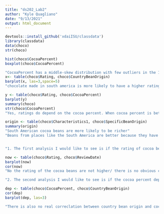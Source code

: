 ```yaml
---
title: "ds202_Lab2"
author: "Kyle Quagliano"
date: "9/13/2021"
output: html_document
---
```


```r
devtools::install_github('xdaiISU/classdata')
library(classdata)
data(choco)
str(choco)

hist(choco$CocoaPercent)
boxplot(choco$CocoaPercent)

"CocoaPercent has a middle-skew distribution with few outliers in the 100 cocoa percent."
x<- table(choco$Rating, choco$CountryBeanOrigin)
barplot(x, las=3,space=5)
"chocolate made in south america is more likely to have a higher rating."

y <- table(choco$Rating, choco$CocoaPercent)
barplot(y)
summary(choco)
str(choco$CocoaPercent)
"Yes, ratings do depend on the cocoa percent. When cocoa percent is between 70-75% it is more likely to receive a higher rating."

origin <- table(choco$Characteristics1, choco$SpecificBeanOrigin)
summary(origin)
"South American cocoa beans are more likely to be richer"
"Beans from places like the South America are better because they have higher ratings due to the findings in the barplot found in the previous questions."


"1. The first analysis I would like to see is if the rating of cocoa beans are higher now then they were in the past."

now <- table(choco$Rating, choco$ReviewDate)
barplot(now)
cor(now)
"No the rating of the cocoa beans are not higher/ there is no obvious correlation between rating and review date"

"2. The second analysis I would like to see is if the cocoa percent depends on the country bean origin."

dep <- table(choco$CocoaPercent, choco$CountryBeanOrigin)
cor(dep)
barplot(dep, las=3)

"There is also no real correclation between country bean origin and cocoa percent most countries have an equal amount of each category respectively"
```

